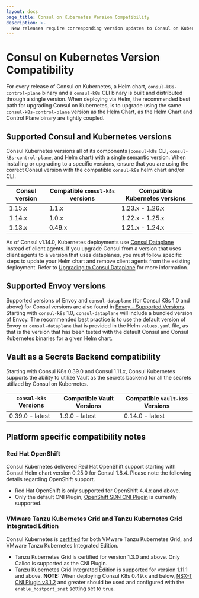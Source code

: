 ```yaml
---
layout: docs
page_title: Consul on Kubernetes Version Compatibility
description: >-
  New releases require corresponding version updates to Consul on Kubernetes and its Helm chart. Review the compatibility matrix for Consul and consul-k8s and additional notes for integrating Vault and third-party platforms.
---
```


# Consul on Kubernetes Version Compatibility

For every release of Consul on Kubernetes, a Helm chart, `consul-k8s-control-plane` binary and a `consul-k8s` CLI binary is built and distributed through a single version. When deploying via Helm, the recommended best path for upgrading Consul on Kubernetes, is to upgrade using the same `consul-k8s-control-plane` version as the Helm Chart, as the Helm Chart and Control Plane binary are tightly coupled.

## Supported Consul and Kubernetes versions

Consul Kubernetes versions all of its components (`consul-k8s` CLI, `consul-k8s-control-plane`, and Helm chart) with a single semantic version. When installing or upgrading to a specific versions, ensure that you are using the correct Consul version with the compatible `consul-k8s` helm chart and/or CLI.

| Consul version | Compatible `consul-k8s` versions | Compatible Kubernetes versions | 
| -------------- | -------------------------------- | -------------------------------|
| 1.15.x         | 1.1.x                            | 1.23.x - 1.26.x                |
| 1.14.x         | 1.0.x                            | 1.22.x - 1.25.x                |
| 1.13.x         | 0.49.x                           | 1.21.x - 1.24.x                |

As of Consul v1.14.0, Kubernetes deployments use [Consul Dataplane](/consul/docs/connect/dataplane) instead of client agents. If you upgrade Consul from a version that uses client agents to a version that uses dataplanes, you must follow specific steps to update your Helm chart and remove client agents from the existing deployment. Refer to [Upgrading to Consul Dataplane](/consul/docs/k8s/upgrade#upgrading-to-consul-dataplane) for more information.

## Supported Envoy versions

Supported versions of Envoy and `consul-dataplane` (for Consul K8s 1.0 and above) for Consul versions are also found in [Envoy - Supported Versions](/consul/docs/connect/proxies/envoy#supported-versions). Starting with `consul-k8s` 1.0, `consul-dataplane` will include a bundled version of Envoy. The recommended best practice is to use the default version of Envoy or `consul-dataplane` that is provided in the Helm `values.yaml` file, as that is the version that has been tested with the default Consul and Consul Kubernetes binaries for a given Helm chart.

## Vault as a Secrets Backend compatibility

Starting with Consul K8s 0.39.0 and Consul 1.11.x, Consul Kubernetes supports the ability to utilize Vault as the secrets backend for all the secrets utilized by Consul on Kubernetes.

| `consul-k8s` Versions    | Compatible Vault Versions | Compatible `vault-k8s` Versions |
| ------------------------ | --------------------------| ----------------------------- |
| 0.39.0 - latest          | 1.9.0 - latest            | 0.14.0 - latest               |

## Platform specific compatibility notes

### Red Hat OpenShift

Consul Kubernetes delivered Red Hat OpenShift support starting with Consul Helm chart version 0.25.0 for Consul 1.8.4. Please note the following details regarding OpenShift support.

- Red Hat OpenShift is only supported for OpenShift 4.4.x and above.
- Only the default CNI Plugin, [OpenShift SDN CNI Plugin](https://docs.openshift.com/container-platform/4.9/networking/openshift_sdn/about-openshift-sdn.html) is currently supported.

### VMware Tanzu Kubernetes Grid and Tanzu Kubernetes Grid Integrated Edition

Consul Kubernetes is [certified](https://marketplace.cloud.vmware.com/services/details/hashicorp-consul-1?slug=true) for both VMware Tanzu Kubernetes Grid, and VMware Tanzu Kubernetes Integrated Edition.

- Tanzu Kubernetes Grid is certified for version 1.3.0 and above. Only Calico is supported as the CNI Plugin.
- Tanzu Kubernetes Grid Integrated Edition is supported for version 1.11.1 and above. **NOTE:** When deploying Consul K8s 0.49.x and below, [NSX-T CNI Plugin v3.1.2](https://docs.vmware.com/en/VMware-NSX-T-Data-Center/3.1/rn/NSX-Container-Plugin-312-Release-Notes.html) and greater should be used and configured with the `enable_hostport_snat` setting set to `true`.


